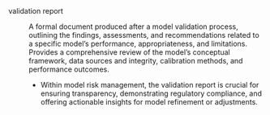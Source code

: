 validation report
: A formal document produced after a model validation process, outlining the findings, assessments, and recommendations related to a specific model's performance, appropriateness, and limitations. Provides a comprehensive review of the model's conceptual framework, data sources and integrity, calibration methods, and performance outcomes. 

    - Within model risk management, the validation report is crucial for ensuring transparency, demonstrating regulatory compliance, and offering actionable insights for model refinement or adjustments.